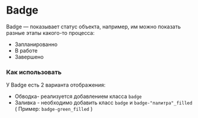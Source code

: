 
<Meta of={BadgeStories} />

# Badge

Badge — показывает статус объекта, например, им можно показать разные этапы какого-то процесса:
- Запланированно
- В работе
- Завершено

### Как использовать

У Badge есть 2 варианта отображения:

- Обводка- реализуется добавлением класса `badge`
- Заливка - необходимо добавить класс `badge` и `badge-"палитра"_filled`  ( Пример: `badge-green_filled` )
